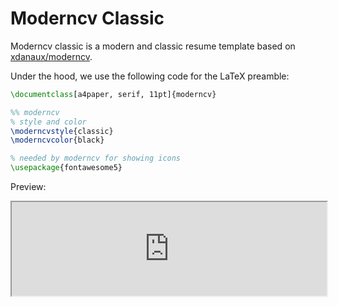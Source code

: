 # Moderncv Classic

Moderncv classic is a modern and classic resume template based on
[xdanaux/moderncv](https://github.com/xdanaux/moderncv).

Under the hood, we use the following code for the LaTeX preamble:

```latex
\documentclass[a4paper, serif, 11pt]{moderncv}

%% moderncv
% style and color
\moderncvstyle{classic}
\moderncvcolor{black}

% needed by moderncv for showing icons
\usepackage{fontawesome5}
```

Preview:

<iframe
  title="resume-preview"
  src="https://ppresume.com/pdf/gallery/templates/moderncv-classic.pdf"
  width="100%"
  style={{ aspectRatio: 0.7072135785007072, borderWidth: 0, marginTop: '1rem' }}
></iframe>
